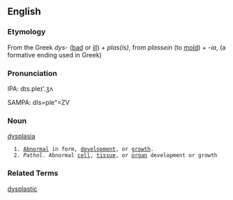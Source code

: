 ==English==

===Etymology===

From the Greek ''dys-'' ([[bad]] or [[ill]]) + ''plas(is)'', from ''plassein'' (to [[mold]]) + ''-ia'', (a formative ending used in Greek)

===Pronunciation===
IPA: dɪs.pleɪ'.ʒʌ

SAMPA: dIs=ple"=ZV

===Noun===

[[dysplasia]]

   1. [[Abnormal]] in form, [[development]], or [[growth]].
   2. ''Pathol.'' Abnormal [[cell]], [[tissue]], or [[organ]] development or growth


===Related Terms===
[[dysplastic]]